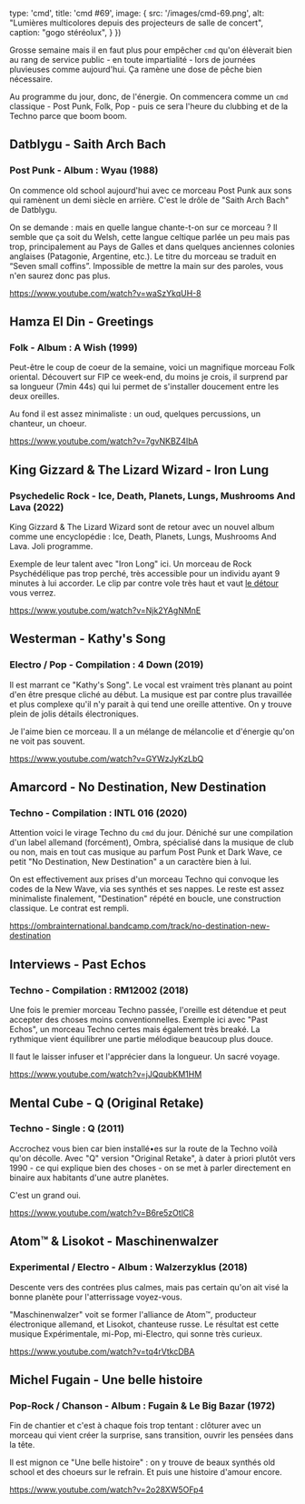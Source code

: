 

  type: 'cmd',
  title: 'cmd #69',
  image: {
    src: '/images/cmd-69.png',
    alt: "Lumières multicolores depuis des projecteurs de salle de concert",
    caption: "gogo stéréolux",
  }
})


Grosse semaine mais il en faut plus pour empêcher `cmd` qu'on élèverait bien au
rang de service public - en toute impartialité - lors de journées pluvieuses
comme aujourd'hui. Ça ramène une dose de pêche bien nécessaire.

Au programme du jour, donc, de l'énergie. On commencera comme un `cmd`
classique - Post Punk, Folk, Pop - puis ce sera l'heure du clubbing et de la
Techno parce que boom boom.



## Datblygu - Saith Arch Bach

### Post Punk - Album : Wyau (1988)

On commence old school aujourd'hui avec ce morceau Post Punk aux sons qui
ramènent un demi siècle en arrière. C'est le drôle de "Saith Arch Bach" de
Datblygu.

On se demande : mais en quelle langue chante-t-on sur ce morceau ? Il semble que
ça soit du Welsh, cette langue celtique parlée un peu mais pas trop,
principalement au Pays de Galles et dans quelques anciennes colonies anglaises
(Patagonie, Argentine, etc.). Le titre du morceau se traduit en “Seven small
coffins”. Impossible de mettre la main sur des paroles, vous n'en saurez donc
pas plus.

https://www.youtube.com/watch?v=waSzYkqUH-8



## Hamza El Din - Greetings

### Folk - Album : A Wish (1999)

Peut-être le coup de coeur de la semaine, voici un magnifique morceau Folk
oriental. Découvert sur FIP ce week-end, du moins je crois, il surprend par sa
longueur (7min 44s) qui lui permet de s'installer doucement entre les deux
oreilles.

Au fond il est assez minimaliste : un oud, quelques percussions, un chanteur, un
choeur.

https://www.youtube.com/watch?v=7gvNKBZ4IbA



## King Gizzard & The Lizard Wizard - Iron Lung

### Psychedelic Rock - Ice, Death, Planets, Lungs, Mushrooms And Lava (2022)

King Gizzard & The Lizard Wizard sont de retour avec un nouvel album comme une
encyclopédie :  Ice, Death, Planets, Lungs, Mushrooms And Lava. Joli programme.

Exemple de leur talent avec "Iron Long" ici. Un morceau de Rock Psychédélique
pas trop perché, très accessible pour un individu ayant 9 minutes à lui
accorder. Le clip par contre vole très haut et vaut [le
détour](https://www.youtube.com/watch?v=Njk2YAgNMnE) vous verrez.

https://www.youtube.com/watch?v=Njk2YAgNMnE




## Westerman - Kathy's Song

### Electro / Pop - Compilation : 4 Down (2019)

Il est marrant ce "Kathy's Song". Le vocal est vraiment très planant au point
d'en être presque cliché au début. La musique est par contre plus travaillée et
plus complexe qu'il n'y parait à qui tend une oreille attentive. On y trouve
plein de jolis détails électroniques.

Je l'aime bien ce morceau. Il a un mélange de mélancolie et d'énergie qu'on ne
voit pas souvent.

https://www.youtube.com/watch?v=GYWzJyKzLbQ



## Amarcord - No Destination, New Destination

### Techno - Compilation : INTL 016 (2020)

Attention voici le virage Techno du `cmd` du jour. Déniché sur une compilation
d'un label allemand (forcément), Ombra, spécialisé dans la musique de club ou
non, mais en tout cas musique au parfum Post Punk et Dark Wave, ce petit "No
Destination, New Destination" a un caractère bien à lui.

On est effectivement aux prises d'un morceau Techno qui convoque les codes de la
New Wave, via ses synthés et ses nappes. Le reste est assez minimaliste
finalement, "Destination" répété en boucle, une construction classique. Le
contrat est rempli.

https://ombrainternational.bandcamp.com/track/no-destination-new-destination



## Interviews - Past Echos

### Techno - Compilation : RM12002 (2018)

Une fois le premier morceau Techno passée, l'oreille est détendue et peut
accepter des choses moins conventionnelles. Exemple ici avec "Past Echos", un
morceau Techno certes mais également très breaké. La rythmique vient équilibrer
une partie mélodique beaucoup plus douce.

Il faut le laisser infuser et l'apprécier dans la longueur. Un sacré voyage.

https://www.youtube.com/watch?v=jJQqubKM1HM




## Mental Cube - Q (Original Retake)

### Techno - Single : Q (2011)

Accrochez vous bien car bien installé•es sur la route de la Techno voilà qu'on
décolle. Avec "Q" version "Original Retake", à dater à priori plutôt vers 1990 -
ce qui explique bien des choses - on se met à parler directement en binaire aux
habitants d'une autre planètes.

C'est un grand oui.

https://www.youtube.com/watch?v=B6re5zOtlC8



## Atom™ & Lisokot - Maschinenwalzer

### Experimental / Electro - Album : Walzerzyklus (2018)

Descente vers des contrées plus calmes, mais pas certain qu'on ait visé la bonne
planète pour l'atterrissage voyez-vous.

"Maschinenwalzer" voit se former l'alliance de Atom™, producteur électronique
allemand, et Lisokot, chanteuse russe. Le résultat est cette musique
Expérimentale, mi-Pop, mi-Electro, qui sonne très curieux.

https://www.youtube.com/watch?v=tq4rVtkcDBA



## Michel Fugain - Une belle histoire

### Pop-Rock / Chanson - Album : Fugain & Le Big Bazar (1972)

Fin de chantier et c'est à chaque fois trop tentant : clôturer avec un morceau
qui vient créer la surprise, sans transition, ouvrir les pensées dans la tête.

Il est mignon ce "Une belle histoire" : on y trouve de beaux synthés old school
et des choeurs sur le refrain. Et puis une histoire d'amour encore.

https://www.youtube.com/watch?v=2o28XW5OFp4

